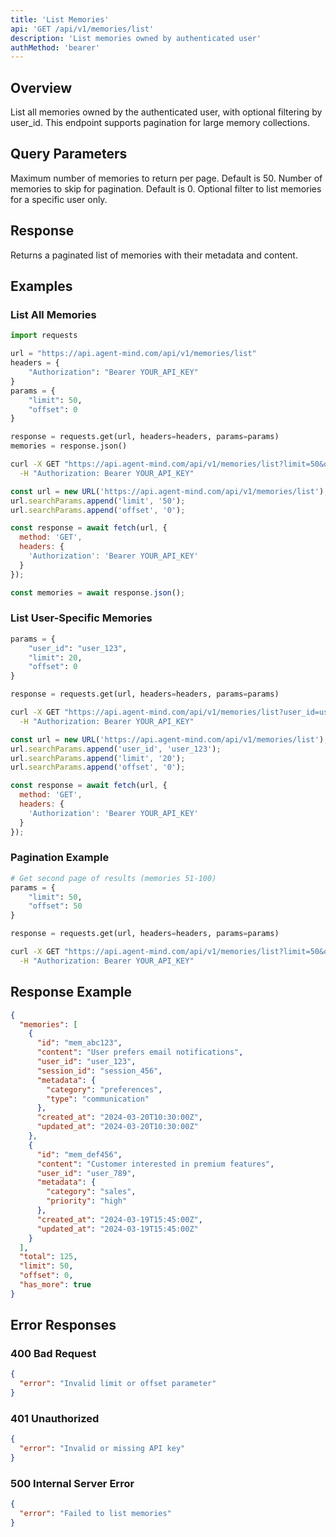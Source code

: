 ```yaml
---
title: 'List Memories'
api: 'GET /api/v1/memories/list'
description: 'List memories owned by authenticated user'
authMethod: 'bearer'
---
```


## Overview

List all memories owned by the authenticated user, with optional filtering by user_id. This endpoint supports pagination for large memory collections.

## Query Parameters

<ParamField query="limit" type="integer" default="50">
  Maximum number of memories to return per page. Default is 50.
</ParamField>

<ParamField query="offset" type="integer" default="0">
  Number of memories to skip for pagination. Default is 0.
</ParamField>

<ParamField query="user_id" type="string">
  Optional filter to list memories for a specific user only.
</ParamField>

## Response

Returns a paginated list of memories with their metadata and content.

## Examples

### List All Memories

<CodeGroup>

```python Python
import requests

url = "https://api.agent-mind.com/api/v1/memories/list"
headers = {
    "Authorization": "Bearer YOUR_API_KEY"
}
params = {
    "limit": 50,
    "offset": 0
}

response = requests.get(url, headers=headers, params=params)
memories = response.json()
```

```bash cURL
curl -X GET "https://api.agent-mind.com/api/v1/memories/list?limit=50&offset=0" \
  -H "Authorization: Bearer YOUR_API_KEY"
```

```javascript JavaScript
const url = new URL('https://api.agent-mind.com/api/v1/memories/list');
url.searchParams.append('limit', '50');
url.searchParams.append('offset', '0');

const response = await fetch(url, {
  method: 'GET',
  headers: {
    'Authorization': 'Bearer YOUR_API_KEY'
  }
});

const memories = await response.json();
```

</CodeGroup>

### List User-Specific Memories

<CodeGroup>

```python Python
params = {
    "user_id": "user_123",
    "limit": 20,
    "offset": 0
}

response = requests.get(url, headers=headers, params=params)
```

```bash cURL
curl -X GET "https://api.agent-mind.com/api/v1/memories/list?user_id=user_123&limit=20&offset=0" \
  -H "Authorization: Bearer YOUR_API_KEY"
```

```javascript JavaScript
const url = new URL('https://api.agent-mind.com/api/v1/memories/list');
url.searchParams.append('user_id', 'user_123');
url.searchParams.append('limit', '20');
url.searchParams.append('offset', '0');

const response = await fetch(url, {
  method: 'GET',
  headers: {
    'Authorization': 'Bearer YOUR_API_KEY'
  }
});
```

</CodeGroup>

### Pagination Example

<CodeGroup>

```python Python
# Get second page of results (memories 51-100)
params = {
    "limit": 50,
    "offset": 50
}

response = requests.get(url, headers=headers, params=params)
```

```bash cURL
curl -X GET "https://api.agent-mind.com/api/v1/memories/list?limit=50&offset=50" \
  -H "Authorization: Bearer YOUR_API_KEY"
```

</CodeGroup>

## Response Example

```json
{
  "memories": [
    {
      "id": "mem_abc123",
      "content": "User prefers email notifications",
      "user_id": "user_123",
      "session_id": "session_456",
      "metadata": {
        "category": "preferences",
        "type": "communication"
      },
      "created_at": "2024-03-20T10:30:00Z",
      "updated_at": "2024-03-20T10:30:00Z"
    },
    {
      "id": "mem_def456",
      "content": "Customer interested in premium features",
      "user_id": "user_789",
      "metadata": {
        "category": "sales",
        "priority": "high"
      },
      "created_at": "2024-03-19T15:45:00Z",
      "updated_at": "2024-03-19T15:45:00Z"
    }
  ],
  "total": 125,
  "limit": 50,
  "offset": 0,
  "has_more": true
}
```

## Error Responses

### 400 Bad Request

```json
{
  "error": "Invalid limit or offset parameter"
}
```

### 401 Unauthorized

```json
{
  "error": "Invalid or missing API key"
}
```

### 500 Internal Server Error

```json
{
  "error": "Failed to list memories"
}
```